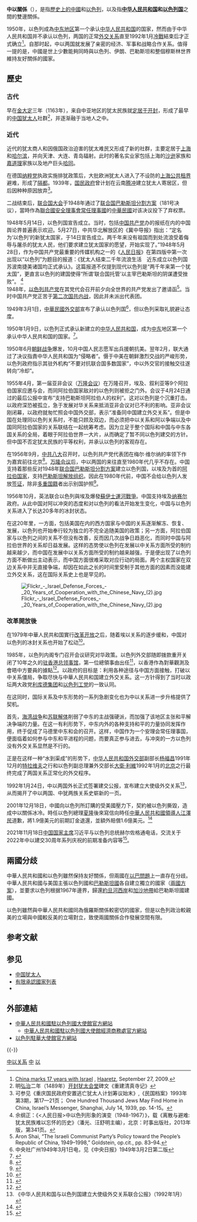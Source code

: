 {{not|中華民國與以色列關係}}

{{Infobox Bilateral relations|中以|Israel|China|mission1=[[以色列駐華大使館|以色列駐華大使館]]|mission2=[[中國駐以色列大使館|中國駐以色列大使館]]|envoytitle1=[[以色列駐華大使列表|大使]]|envoy1=[[何泽伟|何泽伟]]<ref>{{cite web |title = 驻华大使到任顺序及递交国书日期 |url = https://www.mfa.gov.cn/web/lbfw_673061/fgzl_673083/202201/t20220114_10495616.shtml |publisher = 中华人民共和国外交部 |access-date = 2022-05-21 |archive-date = 2022-02-15 |archive-url = https://web.archive.org/web/20220215180551/https://www.mfa.gov.cn/web/lbfw_673061/fgzl_673083/202201/t20220114_10495616.shtml }}</ref>|envoytitle2=[[中国驻以色列大使列表|大使]]|envoy2=[[蔡润|蔡润]]|map=Israel People's Republic of China Locator.png}}{{TA
| G1 = 人名
| G2 = 地名
}}
'''中以關係'''（{{lang-he|יחסי ישראל-סין}}），是指[[中國歷史|歷史上的中國]]和[[以色列歷史|以色列]]，以及指'''[[中华人民共和国|中华人民共和国]]和[[以色列国|以色列国]]'''之間的雙邊關係。

1950年，以色列成為[[中东地区|中东地区]]第一个承认[[中华人民共和国|中华人民共和国]]的国家，然而由于中华人民共和国并不承认以色列，两国的正常[[外交关系|外交关系]]直至1992年1月[[冷戰|冷戰]]結束后才正式确立<ref>[http://www.haaretz.com/hasen/spages/1116961.html China marks 17 years with Israel] {{Wayback|url=http://www.haaretz.com/hasen/spages/1116961.html |date=20091012025301 }}, [[Haaretz|Haaretz]], September 27, 2009.</ref>。自那时起，中以两国就发展了亲密的经济、军事和战略合作关系。值得一提的是，中國是世上少數能夠同時與以色列、伊朗、巴勒斯坦和整個穆斯林世界維持友好關係的國家。

== 歷史 ==
=== 古代 ===
早在[[金朝|金]][[大定|大定]]三年（1163年），来自中亚地区的犹太民族就[[开封犹太人|定居于开封]]，形成了最早的[[中国犹太人|中国犹太人]]社群<ref>明[[弘治|弘治]]二年（1489年）[[开封犹太会堂|开封犹太会堂]]碑文《重建清真寺记》</ref>，并逐渐融于当地人之中。

=== 近代 ===
近代的犹太商人和因俄国政治迫害的犹太难民又形成了新的社群，主要定居于[[上海|上海]]和[[哈尔滨|哈尔滨]]，并向天津、大连、青岛辐射。此时的著名实业家包括上海的[[沙逊|沙逊]]家族和[[嘉道理|嘉道理]]家族以及地产巨头[[哈同|哈同]]。

在德国[[纳粹党|纳粹党]]执政实施排犹政策后，大批欧洲犹太人进入了不设防的[[上海公共租界|上海公共租界]]避难，形成了[[上海隔都|隔都]]。1939年，[[国民政府|国民政府]]曾计划在云南[[腾冲|腾冲]]建立犹太人寄居区，但后因种种原因放弃<ref>可参见《重庆国民政府安置逃亡犹太人计划筹议始末》,《民国档案》1993年第3期，第17—21页； One Hundred Thousand Jews May Find Home in China, Israel’s Messenger, Shanghai, July 14, 1939, pp. 14-15。</ref>。

二战结束后，[[联合国大会|联合国大会]]于1948年通过了[[联合国巴勒斯坦分割方案|联合国巴勒斯坦分割方案]]（181号决议），當時作為[[聯合國安全理事會常任理事國|聯合國安全理事會常任理事國]]的[[中華民國|中華民國]]对该决议投下了弃权票。

1948年5月14日，以色列国宣告成立。当时，包括[[中国共产党|中国共产党]]办的报纸在内的中国舆论界普遍表示欢迎。5月27日，中共华北解放区的《冀中导报》指出：“定名为‘以色列’的新犹太国家，于14日宣告成立。两千年来没有祖国而到处流浪受着侮辱与屠杀的犹太人民，他们要求建立犹太国家的愿望，开始实现了。”1948年5月28日，作为中国共产党最重要的传媒机构之一的《[[人民日报|人民日报]]》在第四版中第一次出现以“以色列”为题目的报道：《犹太人结束二千年流浪生活　近东成立以色列国　苏波南捷美诸国均正式承认》。这篇报道不仅提到现代以色列是“两千年来第一个犹太国”，更直言以色列的建国使得“所谓‘联合国托管’以主宰巴勒斯坦的阴谋遭受挫败”。 <ref>佘纲正：《<nowiki><人民日报></nowiki>中以色列形象的演变（1948-1967）》，载《离散与避难: 犹太民族难以忘怀的历史》（潘光、汪舒明主编），北京：时事出版社，2013年版，第341页。</ref><br />1948年，[[以色列共产党_(1948年)|以色列共产党]]在其党代会召开前夕向全世界的共产党发出了邀请函<ref>Aron Shai, “The Israeli Communist Party’s Policy toward the People’s Republic of China, 1949–1998,” Goldstein, op.cit., pp. 83–94.</ref>。当时中国共产党正苦于[[第二次国共内战|第二次国共内战]]，因此并未派出代表团。

1949年3月1日，[[中華民國外交部|中華民國外交部]]宣布了承认以色列国<ref>中央社广州1949年3月1日电，见《中央日报》1949年3月2日第二版</ref>，但以色列采取礼貌避让态度。

1950年1月9日，以色列正式承认新建立的[[中华人民共和国|中华人民共和国]]，成为[[中东|中东]]地区第一个承认中华人民共和国的国家。<ref name="The Republic of China and Israel, 1911-2003">{{Cite book |author = Jonathan Goldstein |title = The Republic of China and Israel, 1911-2003 |publisher = Frank Cass |date = 2003}}</ref>。

1950年6月[[朝鲜战争|朝鲜战争]]爆发，10月中国人民志愿军出兵援朝抗美。翌年2月，联大通过了决议指責中华人民共和国为“侵略者”。慑于中美在朝鲜激烈交战的严峻形势，以色列政府指示其驻外机构“不要对抗联合国多数国家”，中以外交官的接触交往遂转向“冷却”。

1955年4月，第一届亚非会议（[[万隆会议|万隆会议]]）在万隆召开，埃及、叙利亚等9个阿拉伯国家应邀与会，而同阿拉伯国家敌对的以色列则被拒之门外。会议于4月24日通过的最后公报中宣布“支持巴勒斯坦阿拉伯人的权利”。这对以色列是个沉重打击。以政府深恐被孤立，急于发展对华关系来抵消亚非会议对已不利的影响。亚非会议刚闭幕，以政府就匆忙照会中国外交部，表示“准备同中国建立外交关系”。但是中国在处理同以色列关系时，不能只顾及双边，而必须把中以关系和阿以争端以及中国同阿拉伯国家的关系联结在一起统筹考虑。因为立足于整个国际和中国与中东各国关系的全局，着眼于阿拉伯世界一大片，从而确定了暂不同以色列建交的方针。但中国不否定犹太民族的平等权利，并承认以色列的客观存在。

在1956年9月，[[中共八大|中共八大]]召开时，以色列共产党代表团在梅尔·维尔纳的率领下作为嘉宾前往北京<ref>{{cite web |language = zh-Hans |url = http://www.idcpc.org.cn/ziliao/tupian/cornerstone/smash2.htm |title = 对外交往摄影图片集-奠基篇-增进友谊 加强交流 |publisher = 中共中央对外联络部 |accessdate = 2011-08-17 |archive-url = https://web.archive.org/web/20120323115215/http://www.idcpc.org.cn/ziliao/tupian/cornerstone/smash2.htm |archive-date = 2012-03-23 |dead-url = yes }}</ref>。[[万隆会议|万隆会议]]后，中以两国的来往直至1980年代几乎不存在。中国支持着那些反对1948年[[联合国巴勒斯坦分割方案|联合国巴勒斯坦分割方案]]建立以色列国，以埃及为首的[[阿拉伯国家|阿拉伯国家]]，支持[[巴勒斯坦解放组织|巴勒斯坦解放组织]]。因此在1980年代前，中国不会给以色列人发放[[签证|签证]]，除非[[多重国籍|多重国籍]]者出示别国护照<ref name="E">{{cite news |title = Israel and China quietly form trade bonds |url = http://query.nytimes.com/gst/fullpage.html?sec=technology&res=9B02E4DF1339F931A15754C0A963948260&partner=rssnyt&emc=rss |date=1985-07-22 |publisher = [[纽约时报|纽约时报]] |accessdate = 2008-06-11 |first = Thomas L. |last = Friedman}}</ref>。

1956年10月，英法联合以色列與埃及爆發[[第二次中东战争|蘇伊士運河戰爭]]。中国支持埃及[[纳赛尔|纳赛尔]]政府。从此中国对阿以冲突的态度和对以色列的看法开始发生变化，中国与以色列关系进入了长达20多年的冰封状态。

在这20年里，一方面，包括美国在内的西方国家与中国的关系逐渐解冻、恢复、发展，以色列也开始奉行较为独立的不完全追随美国的政策；另一方面，阿拉伯国家与以色列之间的关系不但没有改善，反而因几次战争日趋恶化，而同时中国与阿拉伯世界的关系却日益发展。这样的态势使以色列在发展以中关系方面所受的制约越来越少，而中国在发展中以关系方面所受的制约越来越强，于是便出现了以色列方面不断做出主动表示，而中国方面很难采取对应行动的局面。两个主权国家在双边关系中并无直接争端，却因在如此之长的时间里受制于其他方面的因素而没能建立外交关系，这在国际关系史上也是罕见的。

[[File:Flickr_-_Israel_Defense_Forces_-_20_Years_of_Cooperation_with_the_Chinese_Navy_(2).jpg|thumb]]

=== 改革開放後 ===
在1979年中華人民共和国實行[[改革开放|改革开放]]之后，随着埃以关系的逐步缓和，中国对以色列的冰封关系也开始了松动<ref>{{cite web|title=中 国 - 以 色 列 关 系 的 历 史 演 进 和 现 状 分 析|url=http://waas.cssn.cn/webpic/web/waas/upload/2011/06/d20110621132751000.pdf|access-date=2018-05-14|archive-date=2018-05-15|archive-url=https://web.archive.org/web/20180515050654/http://waas.cssn.cn/webpic/web/waas/upload/2011/06/d20110621132751000.pdf}}</ref>。

1985年，以色列内阁专门召开会议研究对华政策。以色列外交部随即拨款重开关闭了10年之久的[[以色列駐香港總領事館|驻香港总领事馆]]，第一位總領事由{{Link-en|麥宇仁|Reuven Merhav}}出任<ref>{{Cite news |title=以色列重視香港貿易 重設領事舘投入服務 總領事麥宇仁說望港人多去旅遊 |publisher=[[華僑日報|華僑日報]] |date=1986-09-12 |page=6}}</ref>，以香港作為對華觀測及會晤中方要員的據點<ref>{{Cite book |title=Israel and China: From the Tang Dynasty to Silicon Wadi |first=Mark |last=O'Neill |isbn=9789620442971 |publisher= [[三聯書局|Joint Publishing (H.K.) Col. Ltd.]] |date=2018 <!--|url= https://books.google.com.tw/books?id=eYOgDwAAQBAJ&pg=PA249&dq="Merhav""1985""hong+kong""consul"&hl=en&sa=X&ved=0ahUKEwiAmbyisfbnAhWRA4gKHclkC5MQ6AEIVzAF%23v%3Donepage&q=Merhav&f=false#v=snippet&q=Merhav&f=false|archiveurl=http://archive.is/rFX17 |archivedate=2020-02-29 --> |page=249 }}</ref>。以政府的目标是：利用各种途径与中国方面接触，打破以中关系僵局，争取尽快与中華人民共和国建立外交关系。这一方针得到了当时以政坛两大政党[[利库德集团|利库德集团]]和[[以色列工党|以色列工党]]的一致认同。

在这同时，国际关系及中东形势的一系列急剧变化也为中以关系进一步升格提供了契机。

首先，[[海湾战争|海湾战争]]和[[苏联解体|苏联解体]]削弱了中东的主战强硬派，而加强了该地区主张和平解决争端的力量。在这一有利形势下，中东内外的各种支持和平的力量协同发挥作用，终于促成了马德里中东和会的召开。这样，中国作为一个安理会常任理事国，便面临着如何参与中东和平进程的问题，而要真正参与进去，与冲突的一方以色列没有外交关系显然是不行的。

{{fact|其次，脫離蘇聯獨立的中东欧和前苏联地区各国纷纷与以色列建交，使中国这样一个大国与以色列无外交关系的状况越来越显得不正常，也使阿拉伯国家认识到越来越多国家与以色列建交的趋势不可避免，对这一发展的心理承受力有所增强。}}

正是在这样一种“水到渠成”的形势下，[[中华人民共和国外交部|中华人民共和国外交部]]副部长[[杨福昌|杨福昌]]1991年12月的[[特拉维夫|特拉维夫]]之行和以色列副总理兼外交部长[[大衛·利維|大衛·利維]]1992年1月的[[北京|北京]]之行最终完成了两国关系正常化的外交程序。

1992年1月24日，中以两国外长正式签署建交公报，宣布建立大使级外交关系<ref>《中华人民共和国与以色列国建立大使级外交关系联合公报》（1992年1月）</ref>，从而揭开了中以两国、中犹两族关系史崭新的一页。

2001年12月18日，中國向以色列所訂購的{{le|費爾康EL/W-2090|EL/W-2090|費爾康預警機}}受美國壓力下，契約被以色列撕毀，造成中以關係冰冷。時任以色列總理[[阿里埃勒·沙龍|夏隆]]後來寫信向時任[[中華人民共和國最高領導人|中華人民共和國領導人]][[江澤民|江澤民]]道歉，將1.9億美元的前期訂金退還，並額外賠償1.6億美元。<ref>{{Cite web |url=http://www.chinatimes.com/realtimenews/20140111004057-260401 |title=取消賣預警機 夏隆曾向大陸致歉 |access-date=2014-09-26 |archive-date=2020-11-16 |archive-url=https://web.archive.org/web/20201116111732/https://www.chinatimes.com/realtimenews/20140111004057-260401 }}</ref>

2021年11月18日[[中华人民共和国主席|中国国家主席]]习近平与以色列总统赫尔佐格通电话，交流关于2022年中以建交30周年系列庆祝的前期准备内容等<ref>{{Cite web|title=习近平同以色列总统通电话|url=https://baijiahao.baidu.com/s?id=1716735000113646094&wfr=spider&for=pc|access-date=2021-11-26|work=baijiahao.baidu.com}}</ref>。

== 兩國分歧 ==
中華人民共和國和以色列雖然保持友好關係，但兩國在[[巴勒斯坦問題|以巴問題]]上一直存在分歧。中華人民共和國与美国主張以色列國和[[巴勒斯坦國|巴勒斯坦國]]各自建立獨立的國家（[[兩國方案|兩國方案]]），並要求以色列根据1967年邊界，歸還[[約旦河西岸|約旦河西岸]]和[[加沙地帶|加沙地帶]]給巴勒斯坦國建國。{{CN}}

以色列雖然與中華人民共和國同為俄羅斯關係較密切的國家，但是以色列政治較親美的立場與中國較反美的立場對立，致使兩國關係合作發展空間有限。

== 参考文献 ==
{{Reflist|2}}

== 参见 ==
{{Portal box|国际关系|中国|中华人民共和国|以色列}}
* [[中国犹太人|中国犹太人]]
* [[有限承認國家列表|有限承認國家列表]]
* {{link-en|香港與以色列關係|Hong Kong–Israel relations}}

== 外部連結 ==
* [http://il.china-embassy.gov.cn/chn/ 中華人民共和國駐以色列國大使館官方網站]{{zh-cn icon}}{{en icon}}
** [http://il.mofcom.gov.cn/ 中華人民共和國駐以色列國大使館經濟商務處官方網站] {{Wayback|url=http://il.mofcom.gov.cn/ |date=20170705073830 }}{{zh-cn icon}}
* [http://embassies.gov.il/beijing/Pages/default.aspx 以色列駐華大使館官方網站] {{Wayback|url=http://embassies.gov.il/beijing/Pages/default.aspx |date=20150404232653 }}{{zh-cn icon}}{{en icon}}{{he icon}}
{{-}}
{{中华人民共和国外交}}
{{以色列外交}}
[[Category:中以关系|]]
[[Category:以色列雙邊關係|中]]
[[Category:中國與亞洲國家關係|以]]